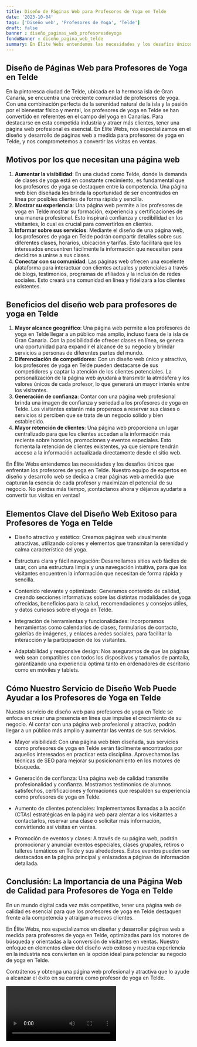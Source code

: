 ```yaml
---
title: Diseño de Páginas Web para Profesores de Yoga en Telde
date: '2023-10-04'
tags: ['Diseño web', 'Profesores de Yoga', 'Telde']
draft: false
banner : diseño_paginas_web_profesoresdeyoga
fondoBanner : diseño_pagina_web_telde
summary: En Élite Webs entendemos las necesidades y los desafíos únicos que enfrentan los profesores de yoga en Telde. Nuestro equipo de expertos en diseño y desarrollo web se dedica a crear páginas web a medida que capturan la esencia de cada profesor y maximizan el potencial de su negocio. No pierdas más tiempo, ¡contáctanos ahora y déjanos ayudarte a convertir tus visitas en ventas!
---
```


## Diseño de Páginas Web para Profesores de Yoga en Telde
En la pintoresca ciudad de Telde, ubicada en la hermosa isla de Gran Canaria, se encuentra una creciente comunidad de profesores de yoga. Con una combinación perfecta de la serenidad natural de la isla y la pasión por el bienestar físico y mental, los profesores de yoga en Telde se han convertido en referentes en el campo del yoga en Canarias. Para destacarse en esta competida industria y atraer más clientes, tener una página web profesional es esencial. En Élite Webs, nos especializamos en el diseño y desarrollo de páginas web a medida para profesores de yoga en Telde, y nos comprometemos a convertir las visitas en ventas.

## Motivos por los que necesitan una página web
1. **Aumentar la visibilidad**: En una ciudad como Telde, donde la demanda de clases de yoga está en constante crecimiento, es fundamental que los profesores de yoga se destaquen entre la competencia. Una página web bien diseñada les brinda la oportunidad de ser encontrados en línea por posibles clientes de forma rápida y sencilla.
2. **Mostrar su experiencia**: Una página web permite a los profesores de yoga en Telde mostrar su formación, experiencia y certificaciones de una manera profesional. Esto inspirará confianza y credibilidad en los visitantes, lo cual es crucial para convertirlos en clientes.
3. **Informar sobre sus servicios**: Mediante el diseño de una página web, los profesores de yoga en Telde podrán compartir detalles sobre sus diferentes clases, horarios, ubicación y tarifas. Esto facilitará que los interesados encuentren fácilmente la información que necesitan para decidirse a unirse a sus clases.
4. **Conectar con su comunidad**: Las páginas web ofrecen una excelente plataforma para interactuar con clientes actuales y potenciales a través de blogs, testimonios, programas de afiliados y la inclusión de redes sociales. Esto creará una comunidad en línea y fidelizará a los clientes existentes.

## Beneficios del diseño web para profesores de yoga en Telde
1. **Mayor alcance geográfico**: Una página web permite a los profesores de yoga en Telde llegar a un público más amplio, incluso fuera de la isla de Gran Canaria. Con la posibilidad de ofrecer clases en línea, se genera una oportunidad para expandir el alcance de su negocio y brindar servicios a personas de diferentes partes del mundo.
2. **Diferenciación de competidores**: Con un diseño web único y atractivo, los profesores de yoga en Telde pueden destacarse de sus competidores y captar la atención de los clientes potenciales. La personalización de la página web ayudará a transmitir la atmósfera y los valores únicos de cada profesor, lo que generará un mayor interés entre los visitantes.
3. **Generación de confianza**: Contar con una página web profesional brinda una imagen de confianza y seriedad a los profesores de yoga en Telde. Los visitantes estarán más propensos a reservar sus clases o servicios si perciben que se trata de un negocio sólido y bien establecido.
4. **Mayor retención de clientes**: Una página web proporciona un lugar centralizado para que los clientes accedan a la información más reciente sobre horarios, promociones y eventos especiales. Esto fomenta la retención de clientes existentes, ya que siempre tendrán acceso a la información actualizada directamente desde el sitio web.

En Élite Webs entendemos las necesidades y los desafíos únicos que enfrentan los profesores de yoga en Telde. Nuestro equipo de expertos en diseño y desarrollo web se dedica a crear páginas web a medida que capturan la esencia de cada profesor y maximizan el potencial de su negocio. No pierdas más tiempo, ¡contáctanos ahora y déjanos ayudarte a convertir tus visitas en ventas!

<GifSeo />

<Cta />

## Elementos Clave del Diseño Web Exitoso para Profesores de Yoga en Telde

- Diseño atractivo y estético: Creamos páginas web visualmente atractivas, utilizando colores y elementos que transmitan la serenidad y calma característica del yoga.

- Estructura clara y fácil navegación: Desarrollamos sitios web fáciles de usar, con una estructura limpia y una navegación intuitiva, para que los visitantes encuentren la información que necesitan de forma rápida y sencilla.

- Contenido relevante y optimizado: Generamos contenido de calidad, creando secciones informativas sobre las distintas modalidades de yoga ofrecidas, beneficios para la salud, recomendaciones y consejos útiles, y datos curiosos sobre el yoga en Telde.

- Integración de herramientas y funcionalidades: Incorporamos herramientas como calendarios de clases, formularios de contacto, galerías de imágenes, y enlaces a redes sociales, para facilitar la interacción y la participación de los visitantes.

- Adaptabilidad y responsive design: Nos aseguramos de que las páginas web sean compatibles con todos los dispositivos y tamaños de pantalla, garantizando una experiencia óptima tanto en ordenadores de escritorio como en móviles y tablets.

## Cómo Nuestro Servicio de Diseño Web Puede Ayudar a los Profesores de Yoga en Telde

Nuestro servicio de diseño web para profesores de yoga en Telde se enfoca en crear una presencia en línea que impulse el crecimiento de su negocio. Al contar con una página web profesional y atractiva, podrán llegar a un público más amplio y aumentar las ventas de sus servicios.

- Mayor visibilidad: Con una página web bien diseñada, sus servicios como profesores de yoga en Telde serán fácilmente encontrados por aquellos interesados en practicar esta disciplina. Aprovechamos las técnicas de SEO para mejorar su posicionamiento en los motores de búsqueda.

- Generación de confianza: Una página web de calidad transmite profesionalidad y confianza. Mostramos testimonios de alumnos satisfechos, certificaciones y formaciones que respalden su experiencia como profesores de yoga en Telde.

- Aumento de clientes potenciales: Implementamos llamadas a la acción (CTAs) estratégicas en la página web para alentar a los visitantes a contactarlos, reservar una clase o solicitar más información, convirtiendo así visitas en ventas.

- Promoción de eventos y clases: A través de su página web, podrán promocionar y anunciar eventos especiales, clases grupales, retiros o talleres temáticos en Telde y sus alrededores. Estos eventos pueden ser destacados en la página principal y enlazados a páginas de información detallada.

## Conclusión: La Importancia de una Página Web de Calidad para Profesores de Yoga en Telde

En un mundo digital cada vez más competitivo, tener una página web de calidad es esencial para que los profesores de yoga en Telde destaquen frente a la competencia y atraigan a nuevos clientes.

En Élite Webs, nos especializamos en diseñar y desarrollar páginas web a medida para profesores de yoga en Telde, optimizadas para los motores de búsqueda y orientadas a la conversión de visitantes en ventas. Nuestro enfoque en elementos clave del diseño web exitoso y nuestra experiencia en la industria nos convierten en la opción ideal para potenciar su negocio de yoga en Telde.

Contrátenos y obtenga una página web profesional y atractiva que lo ayude a alcanzar el éxito en su carrera como profesor de yoga en Telde.

<Video />

<CtaBot job='Profesores de Yoga' city='Telde'/>

<Gmaps query='Telde+españa+maps' />